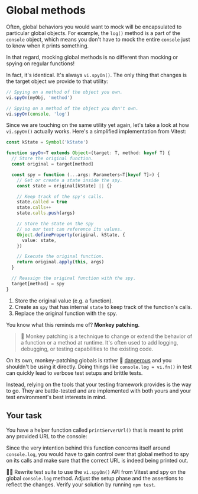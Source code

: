 # Global methods

<EpicVideo url="https://www.epicweb.dev/workshops/mocking-techniques-in-vitest/globals/global-methods" />

Often, global behaviors you would want to mock will be encapsulated to particular global objects. For example, the `log()` method is a part of the `console` object, which means you don't have to mock the entire `console` just to know when it prints something.

In that regard, mocking global methods is no different than mocking or spying on regular functions!

In fact, it's identical. It's always `vi.spyOn()`. The only thing that changes is the target object we provide to that utility:

```ts
// Spying on a method of the object you own.
vi.spyOn(myObj, 'method')

// Spying on a method of the object you don't own.
vi.spyOn(console, 'log')
```

Since we are touching on the same utility yet again, let's take a look at how `vi.spyOn()` actually works. Here's a simplified implementation from Vitest:

```ts filename=spyOn.ts
const kState = Symbol('kState')

function spyOn<T extends Object>(target: T, method: keyof T) {
  // Store the original function.
  const original = target[method]

  const spy = function (...args: Parameters<T[keyof T]>) {
    // Get or create a state inside the spy.
    const state = original[kState] || {}

    // Keep track of the spy's calls.
    state.called = true
    state.calls++
    state.calls.push(args)

    // Store the state on the spy
    // so our test can reference its values.
    Object.defineProperty(original, kState, {
      value: state,
    })

    // Execute the original function.
    return original.apply(this, args)
  }

  // Reassign the original function with the spy.
  target[method] = spy
}
```

1. Store the original value (e.g. a function).
2. Create as `spy` that has internal `state` to keep track of the function's calls.
3. Replace the original function with the spy.

You know what this reminds me of? **Monkey patching**.

> :owl: Monkey patching is a technique to change or extend the behavior of a function or a method at runtime. It's often used to add logging, debugging, or testing capabilities to the existing code.

On its own, monkey-patching globals is rather :scroll: [dangerous](https://kettanaito.com/blog/why-patching-globals-is-harmful) and you shouldn't be using it directly. Doing things like `console.log = vi.fn()` in test can quickly lead to verbose test setups and brittle tests.

Instead, relying on the tools that your testing framework provides is the way to go. They are battle-tested and are implemented with both yours and your test environment's best interests in mind.

## Your task

You have a helper function called `printServerUrl()` that is meant to print any provided URL to the console:

<CodeFile file="print-server-url.ts" />

Since the very intention behind this function concerns itself around `console.log`, you would have to gain control over that global method to spy on its calls and make sure that the correct URL is indeed being printed out.

👨‍💼 Rewrite <InlineFile file="print-server-url.test.ts" /> test suite to use the `vi.spyOn()` API from Vitest and spy on the global `console.log` method. Adjust the setup phase and the assertions to reflect the changes. Verify your solution by running `npm test`.
